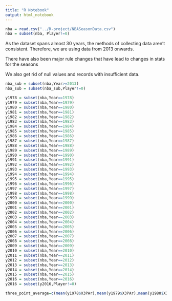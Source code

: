 ```yaml
---
title: "R Notebook"
output: html_notebook
---
```


```r
nba = read.csv("../R-project/NBASeasonData.csv")
nba = subset(nba, Player!=0)
```

As the dataset spans almost 30 years, the methods of collecting data aren't consistent. Therefore, we are using data from 2013 onwards.


There have also been major rule changes that have lead to changes in stats for the seasons


We also get rid of null values and records with insufficient data.
```r
nba_sub = subset(nba,Year>=2013)
nba_sub = subset(nba_sub,Player!=0)
```

```r
y1978 = subset(nba,Year==1978)
y1979 = subset(nba,Year==1979)
y1980 = subset(nba,Year==1980)
y1981 = subset(nba,Year==1981)
y1982 = subset(nba,Year==1982)
y1983 = subset(nba,Year==1983)
y1984 = subset(nba,Year==1984)
y1985 = subset(nba,Year==1985)
y1986 = subset(nba,Year==1986)
y1987 = subset(nba,Year==1987)
y1988 = subset(nba,Year==1988)
y1989 = subset(nba,Year==1989)
y1990 = subset(nba,Year==1990)
y1991 = subset(nba,Year==1991)
y1992 = subset(nba,Year==1992)
y1993 = subset(nba,Year==1993)
y1994 = subset(nba,Year==1994)
y1995 = subset(nba,Year==1995)
y1996 = subset(nba,Year==1996)
y1997 = subset(nba,Year==1997)
y1998 = subset(nba,Year==1998)
y1999 = subset(nba,Year==1999)
y2000 = subset(nba,Year==2000)
y2001 = subset(nba,Year==2001)
y2002 = subset(nba,Year==2002)
y2003 = subset(nba,Year==2003)
y2004 = subset(nba,Year==2004)
y2005 = subset(nba,Year==2005)
y2006 = subset(nba,Year==2006)
y2007 = subset(nba,Year==2007)
y2008 = subset(nba,Year==2008)
y2009 = subset(nba,Year==2009)
y2010 = subset(nba,Year==2010)
y2011 = subset(nba,Year==2011)
y2012 = subset(nba,Year==2012)
y2013 = subset(nba,Year==2013)
y2014 = subset(nba,Year==2014)
y2015 = subset(nba,Year==2015)
y2016 = subset(nba,Year==2016)
y2016 = subset(y2016,Player!=0)

three_point_average=c(mean(y1978$X3PAr),mean(y1979$X3PAr),mean(y1980$X3PAr),mean(y1981$X3PAr),mean(y1982$X3PAr),mean(y1983$X3PAr),mean(y1984$X3PA),mean(y1985$X3PAr),mean(y1986$X3PAr),mean(y1987$X3PAr),mean(y1988$X3PAr),mean(y1989$X3PAr),mean(y1990$X3PAr),mean(y1991$X3PAr),mean(y1992$X3PAr),mean(y1993$X3PAr),mean(y1994$X3PAr),mean(y1995$X3PAr),mean(y1996$X3PAr),mean(y1997$X3PAr),mean(y1998$X3PAr),mean(y1999$X3PAr),mean(y2000$X3PAr),mean(y2001$X3PAr),mean(y2002$X3PAr),mean(y2003$X3PAr),mean(y2004$X3PAr),mean(y2005$X3PAr),mean(y2006$X3PAr),mean(y2007$X3PAr),mean(y2008$X3PAr),mean(y2009$X3PAr),mean(y2010$X3PAr),mean(y2011$X3PAr),mean(y2012$X3PAr),mean(y2013$X3PAr),mean(y2014$X3PAr),mean(y2015$X3PAr),mean(y2016$X3PAr))
```